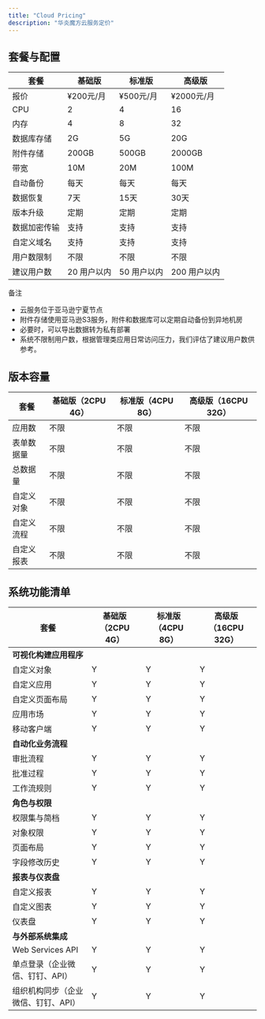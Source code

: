 ```yaml
---
title: "Cloud Pricing"
description: "华炎魔方云服务定价"
---
```


## 套餐与配置

| 套餐 | 基础版 | 标准版 | 高级版 |
|----|----|----|----|
| 报价 | ¥200元/月 | ¥500元/月 | ¥2000元/月 |
| CPU | 2 | 4 | 16 |
| 内存 | 4 | 8 | 32 |
| 数据库存储 | 2G | 5G | 20G |
| 附件存储 | 200GB | 500GB | 2000GB |
| 带宽 | 10M | 20M | 100M |
| 自动备份 | 每天 | 每天 | 每天 |
| 数据恢复 | 7天 | 15天 | 30天 |
| 版本升级 | 定期 | 定期 | 定期 |
| 数据加密传输 | 支持 | 支持 | 支持 |
| 自定义域名 | 支持 | 支持 | 支持 |
| 用户数限制 | 不限 | 不限 | 不限 |
| 建议用户数 | 20 用户以内 | 50  用户以内 | 200  用户以内 |

备注
- 云服务位于亚马逊宁夏节点
- 附件存储使用亚马逊S3服务，附件和数据库可以定期自动备份到异地机房
- 必要时，可以导出数据转为私有部署
- 系统不限制用户数，根据管理类应用日常访问压力，我们评估了建议用户数供参考。


## 版本容量

| 套餐 | 基础版（2CPU 4G） | 标准版（4CPU 8G） | 高级版（16CPU 32G） |
|----|----|----|----|
| 应用数 | 不限 | 不限 | 不限 |
| 表单数据量 | 不限 | 不限 | 不限 |
| 总数据量 | 不限 | 不限 | 不限 |
| 自定义对象 | 不限 | 不限 | 不限 |
| 自定义流程 | 不限 | 不限 | 不限 |
| 自定义报表 | 不限 | 不限 | 不限 |

## 系统功能清单

| 套餐 | 基础版（2CPU 4G） | 标准版（4CPU 8G） | 高级版（16CPU 32G） |
|----|----|----|----|
| **可视化构建应用程序** |    |    |    |
| 自定义对象 | Y | Y | Y |
| 自定义应用 | Y | Y | Y |
| 自定义页面布局 | Y | Y | Y |
| 应用市场 | Y | Y | Y |
| 移动客户端 | Y | Y | Y |
| **自动化业务流程** |    |    |    |
| 审批流程 | Y | Y | Y |
| 批准过程 | Y | Y | Y |
| 工作流规则 | Y | Y | Y |
| **角色与权限** |    |    |    |
| 权限集与简档 | Y | Y | Y |
| 对象权限 | Y | Y | Y |
| 页面布局 | Y | Y | Y |
| 字段修改历史 | Y | Y | Y |
| **报表与仪表盘** |    |    |    |
| 自定义报表 | Y | Y | Y |
| 自定义图表 | Y | Y | Y |
| 仪表盘 | Y | Y | Y |
| **与外部系统集成** |    |    |    |
| Web Services API | Y | Y | Y |
| 单点登录（企业微信、钉钉、API） | Y | Y | Y |
| 组织机构同步（企业微信、钉钉、API） | Y | Y | Y |


